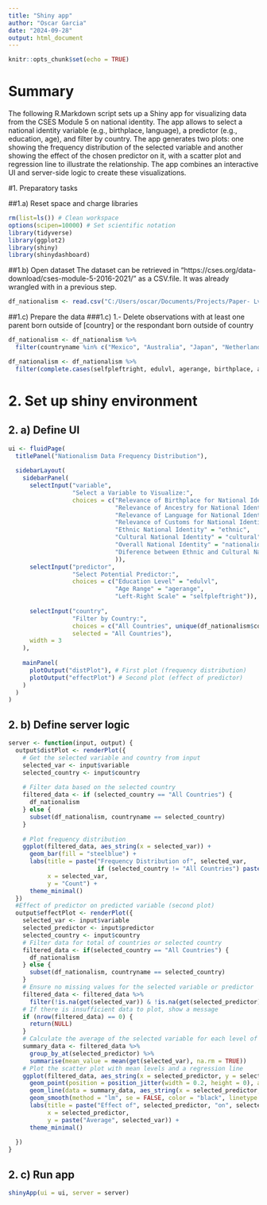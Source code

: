---
title: "Shiny app"
author: "Oscar Garcia"
date: "2024-09-28"
output: html_document
---

```{r setup, include=FALSE}
knitr::opts_chunk$set(echo = TRUE)
```

# Summary
The following R.Markdown script sets up a Shiny app for visualizing data from the CSES Module 5 on national identity. The app allows to select a national identity variable (e.g., birthplace, language), a predictor (e.g., education, age), and filter by country. The app generates two plots: one showing the frequency distribution of the selected variable and another showing the effect of the chosen predictor on it, with a scatter plot and regression line to illustrate the relationship. The app combines an interactive UI and server-side logic to create these visualizations.

#1. Preparatory tasks

##1.a) Reset space and charge libraries

```{r, echo=FALSE}
rm(list=ls()) # Clean workspace
options(scipen=10000) # Set scientific notation
library(tidyverse)
library(ggplot2)
library(shiny)
library(shinydashboard)

```

##1.b) Open dataset 
The dataset can be retrieved in "https://cses.org/data-download/cses-module-5-2016-2021/" as a CSV.file. It was already wrangled with in a previous step.

```{r}
df_nationalism <- read.csv("C:/Users/oscar/Documents/Projects/Paper- Lv2EffectsOnNationalIdentity/Quantitative Analysis/Data/df_nationalism.csv", header = TRUE, sep = ",", encoding = "UTF-8")

```

##1.c) Prepare the data
###1.c) 1.- Delete observations with at least one parent born outside of [country] or the respondant born outside of country

```{r}
df_nationalism <- df_nationalism %>%
  filter(countryname %in% c("Mexico", "Australia", "Japan", "Netherlands", "Norway", "South Korea", "Uruguay") & immigrant == 1 | (!(countryname %in% c("Mexico", "Australia", "Japan", "Netherlands", "Norway", "South Korea", "Uruguay") & parentforeign == 1)))

```

```{r}
df_nationalism <- df_nationalism %>%
  filter(complete.cases(selfpleftright, edulvl, agerange, birthplace, ancestry, language, customs))

```


# 2. Set up shiny environment
## 2. a) Define UI

```{r}
ui <- fluidPage(
  titlePanel("Nationalism Data Frequency Distribution"),
  
  sidebarLayout(
    sidebarPanel(
      selectInput("variable", 
                  "Select a Variable to Visualize:", 
                  choices = c("Relevance of Birthplace for National Identity" = "birthplace", 
                              "Relevance of Ancestry for National Identity" = "ancestry", 
                              "Relevance of Language for National Identity" = "language", 
                              "Relevance of Customs for National Identity" = "customs",
                              "Ethnic National Identity" = "ethnic",
                              "Cultural National Identity" = "cultural",
                              "Overall National Identity" = "nationalidentity",
                              "Diference between Ethnic and Cultural National Identity" = "eth_vs_cult"
                              )),
      selectInput("predictor",
                  "Select Potential Predictor:",
                  choices = c("Education Level" = "edulvl",
                              "Age Range" = "agerange",
                              "Left-Right Scale" = "selfpleftright")),
      
      selectInput("country", 
                  "Filter by Country:", 
                  choices = c("All Countries", unique(df_nationalism$countryname)),
                  selected = "All Countries"),
      width = 3
    ),
    
    mainPanel(
      plotOutput("distPlot"), # First plot (frequency distribution)
      plotOutput("effectPlot") # Second plot (effect of predictor)
    )
  )
)

```

## 2. b) Define server logic

```{r}
server <- function(input, output) {
  output$distPlot <- renderPlot({
    # Get the selected variable and country from input
    selected_var <- input$variable
    selected_country <- input$country
    
    # Filter data based on the selected country
    filtered_data <- if (selected_country == "All Countries") {
      df_nationalism
    } else {
      subset(df_nationalism, countryname == selected_country)
    }
    
    # Plot frequency distribution
    ggplot(filtered_data, aes_string(x = selected_var)) +
      geom_bar(fill = "steelblue") +
      labs(title = paste("Frequency Distribution of", selected_var, 
                         if (selected_country != "All Countries") paste("in", selected_country) else ""),
           x = selected_var,
           y = "Count") +
      theme_minimal()
  })
  #Effect of predictor on predicted variable (second plot)
  output$effectPlot <- renderPlot({
    selected_var <- input$variable
    selected_predictor <- input$predictor
    selected_country <- input$country
    # Filter data for total of countries or selected country
    filtered_data <- if(selected_country == "All Countries") {
      df_nationalism
    } else {
      subset(df_nationalism, countryname == selected_country)
    }
    # Ensure no missing values for the selected variable or predictor
    filtered_data <- filtered_data %>%
      filter(!is.na(get(selected_var)) & !is.na(get(selected_predictor)))
    # If there is insufficient data to plot, show a message
    if (nrow(filtered_data) == 0) {
      return(NULL)
    }
    # Calculate the average of the selected variable for each level of the predictor
    summary_data <- filtered_data %>%
      group_by_at(selected_predictor) %>%
      summarise(mean_value = mean(get(selected_var), na.rm = TRUE))
    # Plot the scatter plot with mean levels and a regression line
    ggplot(filtered_data, aes_string(x = selected_predictor, y = selected_var)) +
      geom_point(position = position_jitter(width = 0.2, height = 0), alpha = 0.6, color = "blue") + # Gitter points allow to avoid overlap
      geom_line(data = summary_data, aes_string(x = selected_predictor, y = "mean_value"), color = "red", size = 1.5) + # Line for mean values
      geom_smooth(method = "lm", se = FALSE, color = "black", linetype = "dashed") + # Regression line
      labs(title = paste("Effect of", selected_predictor, "on", selected_var),
           x = selected_predictor,
           y = paste("Average", selected_var)) + 
      theme_minimal()
                   
  })
}

```

## 2. c) Run app

```{r}
shinyApp(ui = ui, server = server)

```
